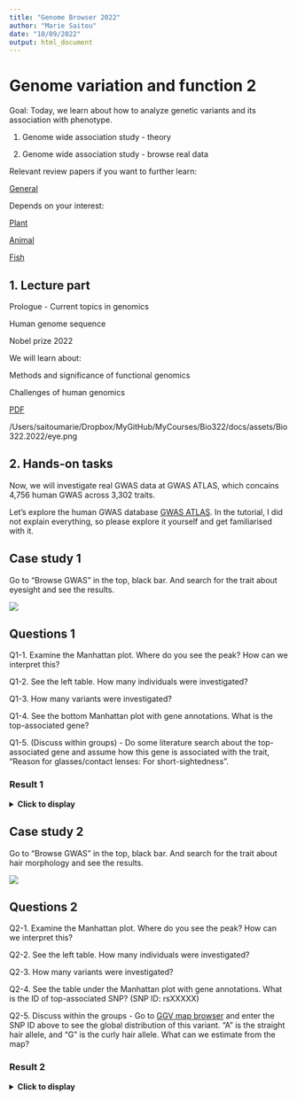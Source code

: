 ```yaml
---
title: "Genome Browser 2022"
author: "Marie Saitou"
date: "10/09/2022"
output: html_document
---
```



# Genome variation and function 2

Goal: Today, we learn about how to analyze genetic variants and its association with phenotype.

(1) Genome wide association study - theory

(2) Genome wide association study - browse real data

Relevant review papers if you want to further learn:

[General](https://www.nature.com/articles/s41576-019-0127-1)

Depends on your interest:

[Plant](https://www.nature.com/articles/nrg.2017.82) 

[Animal](https://www.nature.com/articles/s41576-018-0082-2)

[Fish](https://www.nature.com/articles/s41576-020-0227-y)



## 1. Lecture part 


Prologue - Current topics in genomics 

Human genome sequence 

Nobel prize 2022

We will learn about:

Methods and significance of functional genomics

Challenges of human genomics



[PDF](/assets/Bio322.2022/bio322_2022/Bio322_module2_functional_genomics2.pdf)

/Users/saitoumarie/Dropbox/MyGitHub/MyCourses/Bio322/docs/assets/Bio322.2022/eye.png

## 2. Hands-on tasks


Now, we will investigate real GWAS data at GWAS ATLAS, which concains 4,756 human GWAS across 3,302 traits.

Let's explore the human GWAS database [GWAS ATLAS](https://atlas.ctglab.nl/). In the tutorial, I did not explain everything, so please explore it yourself and get familiarised with it.


## Case study 1

Go to "Browse GWAS" in the top, black bar. And search for the trait about eyesight and see the results.


![](https://mariesaitou.github.io/Bio322/assets/Bio322.2022/eye.png)


## Questions 1

Q1-1. Examine the Manhattan plot. Where do you see the peak? How can we interpret this? 

Q1-2. See the left table. How many individuals were investigated?

Q1-3. How many variants were investigated?

Q1-4. See the bottom Manhattan plot with gene annotations. What is the top-associated gene?

Q1-5. (Discuss within groups) - Do some literature search about the top-associated gene and assume how this gene is associated with the trait, "Reason for glasses/contact lenses: For short-sightedness".


### Result 1
<details>
  <summary> **Click to display**</summary>      
  
https://atlas.ctglab.nl/traitDB/3539

A1-1. There are multiple peaks, in the chromosomes 1, 2, 4, 6, 8, 10, 15...  The obserbation implies that multiple loci are associated with this trait (The trait is polygenic).

A1-2. 78647 samples (See the left box, "N")

A1-3. 9223534 SNPs (See the left box, "Nshps")

A1-4. Reference: T. Alternative: TAGACACTGTCTACCGAAATGTAGACACTGTCTACCGAAATG

A1-5. Discuss within groups.

</details> 


## Case study 2

Go to "Browse GWAS" in the top, black bar. And search for the trait about hair morphology and see the results.


![](https://mariesaitou.github.io/Bio322/assets/Bio322.2022/hair.png)


## Questions 2

Q2-1. Examine the Manhattan plot. Where do you see the peak? How can we interpret this? 

Q2-2. See the left table. How many individuals were investigated?

Q2-3. How many variants were investigated?

Q2-4. See the table under the Manhattan plot with gene annotations. What is the ID of top-associated SNP? (SNP ID: rsXXXXX)

Q2-5. Discuss within the groups - Go to [GGV map browser](https://popgen.uchicago.edu/ggv/) and enter the SNP ID above to see the global distribution of this variant. "A" is the straight hair allele, and "G" is the curly hair allele. What can we estimate from the map?





### Result 2
<details>
  <summary> **Click to display**</summary>      

https://atlas.ctglab.nl/traitDB/4023


A2-1. There is one big peak at chromosome 2. It is plausible that one genetic factor with very strong effect is associated with this trait.

A2-2. 4878 individuals

A2-3. 560921 SNPs

A2-4. rs260643 

A2-5. Discuss within groups. 

</details> 




